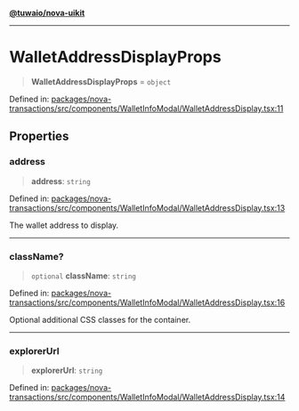 [**@tuwaio/nova-uikit**](../../../README.md)

***

# WalletAddressDisplayProps

> **WalletAddressDisplayProps** = `object`

Defined in: [packages/nova-transactions/src/components/WalletInfoModal/WalletAddressDisplay.tsx:11](https://github.com/TuwaIO/nova-uikit/blob/72f68be37bc6bdb559392b68d8c6a70e68f6207f/packages/nova-transactions/src/components/WalletInfoModal/WalletAddressDisplay.tsx#L11)

## Properties

### address

> **address**: `string`

Defined in: [packages/nova-transactions/src/components/WalletInfoModal/WalletAddressDisplay.tsx:13](https://github.com/TuwaIO/nova-uikit/blob/72f68be37bc6bdb559392b68d8c6a70e68f6207f/packages/nova-transactions/src/components/WalletInfoModal/WalletAddressDisplay.tsx#L13)

The wallet address to display.

***

### className?

> `optional` **className**: `string`

Defined in: [packages/nova-transactions/src/components/WalletInfoModal/WalletAddressDisplay.tsx:16](https://github.com/TuwaIO/nova-uikit/blob/72f68be37bc6bdb559392b68d8c6a70e68f6207f/packages/nova-transactions/src/components/WalletInfoModal/WalletAddressDisplay.tsx#L16)

Optional additional CSS classes for the container.

***

### explorerUrl

> **explorerUrl**: `string`

Defined in: [packages/nova-transactions/src/components/WalletInfoModal/WalletAddressDisplay.tsx:14](https://github.com/TuwaIO/nova-uikit/blob/72f68be37bc6bdb559392b68d8c6a70e68f6207f/packages/nova-transactions/src/components/WalletInfoModal/WalletAddressDisplay.tsx#L14)
